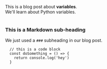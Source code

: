 
<div>
  This is a blog post about <strong>variables</strong>. <br />
  We'll learn about Python variables.
</div>

<br />

### This is a Markdown sub-heading

We just used a `###` subheading in our blog post.

```
  // this is a code block
  const doSomething = () => {
    return console.log('hey')
  }
```
